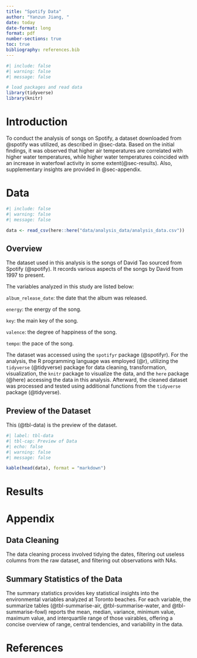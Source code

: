 ```yaml
---
title: "Spotify Data"
author: "Yanzun Jiang, "
date: today
date-format: long
format: pdf
number-sections: true
toc: true
bibliography: references.bib
---
```


```r
#| include: false
#| warning: false
#| message: false

# load packages and read data
library(tidyverse)
library(knitr)
```

\newpage

# Introduction

To conduct the analysis of songs on Spotify, a dataset downloaded from @spotify was utilized, as described in @sec-data. Based on the initial findings, it was observed that higher air temperatures are correlated with higher water temperatures, while higher water temperatures coincided with an increase in waterfowl activity in some extent(@sec-results). Also, supplementary insights are provided in @sec-appendix.

# Data {#sec-data}

```r
#| include: false
#| warning: false
#| message: false

data <- read_csv(here::here("data/analysis_data/analysis_data.csv"))
```

## Overview

The dataset used in this analysis is the songs of David Tao sourced from Spotify (@spotify). It records various aspects of the songs by David from 1997 to present.

The variables analyzed in this study are listed below:

`album_release_date`: the date that the album was released.

`energy`: the energy of the song.

`key`: the main key of the song.

`valence`: the degree of happiness of the song.

`tempo`: the pace of the song.

The dataset was accessed using the `spotifyr` package (@spotifyr). For the analysis, the R programming language was employed (@r), utilizing the `tidyverse` (@tidyverse) package for data cleaning, transformation, visualization, the `knitr` package to visualize the data, and the `here` package (@here) accessing the data in this analysis. Afterward, the cleaned dataset was processed and tested using additional functions from the `tidyverse` package (@tidyverse).

## Preview of the Dataset

This (@tbl-data) is the preview of the dataset.

```r
#| label: tbl-data
#| tbl-cap: Preview of Data
#| echo: false
#| warning: false
#| message: false

kable(head(data), format = "markdown")
```

# Results {#sec-results}

\newpage

\appendix

# Appendix {#sec-appendix}

## Data Cleaning

The data cleaning process involved tidying the dates, filtering out useless columns from the raw dataset, and filtering out observations with NAs.

## Summary Statistics of the Data

The summary statistics provides key statistical insights into the environmental variables analyzed at Toronto beaches. For each variable, the summarize tables (@tbl-summarise-air, @tbl-summarise-water, and @tbl-summarise-fowl) reports the mean, median, variance, minimum value, maximum value, and interquartile range of those vairables, offering a concise overview of range, central tendencies, and variability in the data.


\newpage

# References
